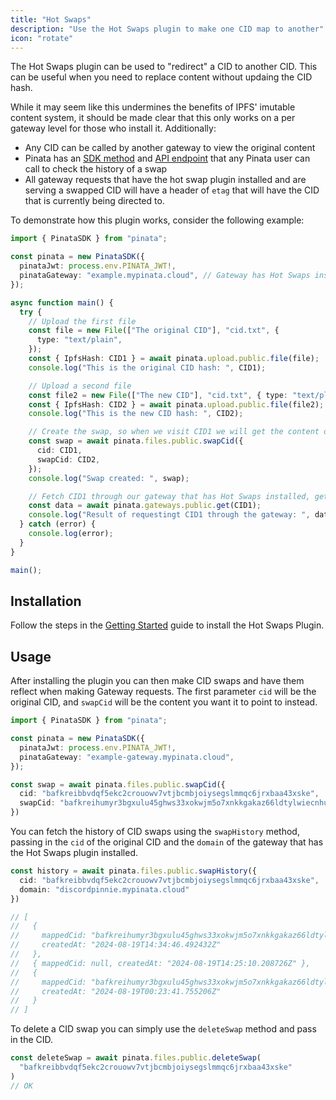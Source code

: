 ```yaml
---
title: "Hot Swaps"
description: "Use the Hot Swaps plugin to make one CID map to another"
icon: "rotate"
---
```


The Hot Swaps plugin can be used to "redirect" a CID to another CID. This can be useful when you need to replace content without updaing the CID hash.

While it may seem like this undermines the benefits of IPFS' imutable content system, it should be made clear that this only works on a per gateway level for those who install it. Additionally:
- Any CID can be called by another gateway to view the original content
- Pinata has an [SDK method](/sdk/files/public/get-swap-history) and [API endpoint](/api-reference/endpoint/get-swap-history) that any Pinata user can call to check the history of a swap
- All gateway requests that have the hot swap plugin installed and are serving a swapped CID will have a header of `etag` that will have the CID that is currently being directed to.

To demonstrate how this plugin works, consider the following example:

```typescript
import { PinataSDK } from "pinata";

const pinata = new PinataSDK({
  pinataJwt: process.env.PINATA_JWT!,
  pinataGateway: "example.mypinata.cloud", // Gateway has Hot Swaps installed
});

async function main() {
  try {
    // Upload the first file
    const file = new File(["The original CID"], "cid.txt", {
      type: "text/plain",
    });
    const { IpfsHash: CID1 } = await pinata.upload.public.file(file);
    console.log("This is the original CID hash: ", CID1);

    // Upload a second file
    const file2 = new File(["The new CID"], "cid.txt", { type: "text/plain" });
    const { IpfsHash: CID2 } = await pinata.upload.public.file(file2);
    console.log("This is the new CID hash: ", CID2);

    // Create the swap, so when we visit CID1 we will get the content of CID2
    const swap = await pinata.files.public.swapCid({
      cid: CID1,
      swapCid: CID2,
    });
    console.log("Swap created: ", swap);

    // Fetch CID1 through our gateway that has Hot Swaps installed, get the content of CID2
    const data = await pinata.gateways.public.get(CID1);
    console.log("Result of requestingt CID1 through the gateway: ", data);
  } catch (error) {
    console.log(error);
  }
}

main();
```

## Installation

Follow the steps in the [Getting Started](/gateways/plugins/getting-started) guide to install the Hot Swaps Plugin.

## Usage

After installing the plugin you can then make CID swaps and have them reflect when making Gateway requests. The first parameter `cid` will be the original CID, and `swapCid` will be the content you want it to point to instead.

```typescript
import { PinataSDK } from "pinata";

const pinata = new PinataSDK({
  pinataJwt: process.env.PINATA_JWT!,
  pinataGateway: "example-gateway.mypinata.cloud",
});

const swap = await pinata.files.public.swapCid({
  cid: "bafkreibbvdqf5ekc2crouowv7vtjbcmbjoiysegslmmqc6jrxbaa43xske",
  swapCid: "bafkreihumyr3bgxulu45ghws33xokwjm5o7xnkkgakaz66ldtylwiecnhu"
})
```

You can fetch the history of CID swaps using the `swapHistory` method, passing in the `cid` of the original CID and the `domain` of the gateway that has the Hot Swaps plugin installed.

```typescript
const history = await pinata.files.public.swapHistory({
  cid: "bafkreibbvdqf5ekc2crouowv7vtjbcmbjoiysegslmmqc6jrxbaa43xske",
  domain: "discordpinnie.mypinata.cloud"
})

// [
//   {
//     mappedCid: "bafkreihumyr3bgxulu45ghws33xokwjm5o7xnkkgakaz66ldtylwiecnhu",
//     createdAt: "2024-08-19T14:34:46.492432Z"
//   },
//   { mappedCid: null, createdAt: "2024-08-19T14:25:10.208726Z" },
//   {
//     mappedCid: "bafkreihumyr3bgxulu45ghws33xokwjm5o7xnkkgakaz66ldtylwiecnhu",
//     createdAt: "2024-08-19T00:23:41.755206Z"
//   }
// ]
```

To delete a CID swap you can simply use the `deleteSwap` method and pass in the CID.

```typescript
const deleteSwap = await pinata.files.public.deleteSwap(
  "bafkreibbvdqf5ekc2crouowv7vtjbcmbjoiysegslmmqc6jrxbaa43xske"
)
// OK
```
